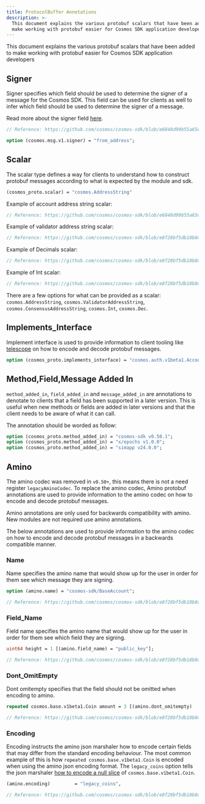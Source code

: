 ```yaml
---
title: ProtocolBuffer Annotations
description: >-
  This document explains the various protobuf scalars that have been added to
  make working with protobuf easier for Cosmos SDK application developers
---
```


This document explains the various protobuf scalars that have been added to make working with protobuf easier for Cosmos SDK application developers

## Signer

Signer specifies which field should be used to determine the signer of a message for the Cosmos SDK. This field can be used for clients as well to infer which field should be used to determine the signer of a message.

Read more about the signer field [here](/sdk/v0.50/build/building-modules/messages-and-queries).

```protobuf
// Reference: https://github.com/cosmos/cosmos-sdk/blob/e6848d99b55a65d014375b295bdd7f9641aac95e/proto/cosmos/bank/v1beta1/tx.proto#L40
```

```proto
option (cosmos.msg.v1.signer) = "from_address";
```

## Scalar

The scalar type defines a way for clients to understand how to construct protobuf messages according to what is expected by the module and sdk.

```proto
(cosmos_proto.scalar) = "cosmos.AddressString"
```

Example of account address string scalar:

```proto
// Reference: https://github.com/cosmos/cosmos-sdk/blob/e6848d99b55a65d014375b295bdd7f9641aac95e/proto/cosmos/bank/v1beta1/tx.proto#L46
```

Example of validator address string scalar:

```proto
// Reference: https://github.com/cosmos/cosmos-sdk/blob/e8f28bf5db18b8d6b7e0d94b542ce4cf48fed9d6/proto/cosmos/distribution/v1beta1/query.proto#L87
```

Example of Decimals scalar:

```proto
// Reference: https://github.com/cosmos/cosmos-sdk/blob/e8f28bf5db18b8d6b7e0d94b542ce4cf48fed9d6/proto/cosmos/distribution/v1beta1/distribution.proto#L26
```

Example of Int scalar:

```proto
// Reference: https://github.com/cosmos/cosmos-sdk/blob/e8f28bf5db18b8d6b7e0d94b542ce4cf48fed9d6/proto/cosmos/gov/v1/gov.proto#L137
```

There are a few options for what can be provided as a scalar: `cosmos.AddressString`, `cosmos.ValidatorAddressString`, `cosmos.ConsensusAddressString`, `cosmos.Int`, `cosmos.Dec`.

## Implements\_Interface

Implement interface is used to provide information to client tooling like [telescope](https://github.com/cosmology-tech/telescope) on how to encode and decode protobuf messages.

```proto
option (cosmos_proto.implements_interface) = "cosmos.auth.v1beta1.AccountI";
```

## Method,Field,Message Added In

`method_added_in`, `field_added_in` and `message_added_in` are annotations to denotate to clients that a field has been supported in a later version. This is useful when new methods or fields are added in later versions and that the client needs to be aware of what it can call.

The annotation should be worded as follow:

```proto
option (cosmos_proto.method_added_in) = "cosmos-sdk v0.50.1";
option (cosmos_proto.method_added_in) = "x/epochs v1.0.0";
option (cosmos_proto.method_added_in) = "simapp v24.0.0";
```

## Amino

The amino codec was removed in `v0.50+`, this means there is not a need register `legacyAminoCodec`. To replace the amino codec, Amino protobuf annotations are used to provide information to the amino codec on how to encode and decode protobuf messages.

<Note>
Amino annotations are only used for backwards compatibility with amino. New modules are not required use amino annotations.
</Note>

The below annotations are used to provide information to the amino codec on how to encode and decode protobuf messages in a backwards compatible manner.

### Name

Name specifies the amino name that would show up for the user in order for them see which message they are signing.

```proto
option (amino.name) = "cosmos-sdk/BaseAccount";
```

```proto
// Reference: https://github.com/cosmos/cosmos-sdk/blob/e8f28bf5db18b8d6b7e0d94b542ce4cf48fed9d6/proto/cosmos/bank/v1beta1/tx.proto#L41
```

### Field\_Name

Field name specifies the amino name that would show up for the user in order for them see which field they are signing.

```proto
uint64 height = 1 [(amino.field_name) = "public_key"];
```

```proto
// Reference: https://github.com/cosmos/cosmos-sdk/blob/e8f28bf5db18b8d6b7e0d94b542ce4cf48fed9d6/proto/cosmos/distribution/v1beta1/distribution.proto#L166
```

### Dont\_OmitEmpty

Dont omitempty specifies that the field should not be omitted when encoding to amino.

```proto
repeated cosmos.base.v1beta1.Coin amount = 3 [(amino.dont_omitempty)   = true];
```

```proto
// Reference: https://github.com/cosmos/cosmos-sdk/blob/e8f28bf5db18b8d6b7e0d94b542ce4cf48fed9d6/proto/cosmos/bank/v1beta1/bank.proto#L56
```

### Encoding

Encoding instructs the amino json marshaler how to encode certain fields that may differ from the standard encoding behaviour. The most common example of this is how `repeated cosmos.base.v1beta1.Coin` is encoded when using the amino json encoding format. The `legacy_coins` option tells the json marshaler [how to encode a null slice](https://github.com/cosmos/cosmos-sdk/blob/e8f28bf5db18b8d6b7e0d94b542ce4cf48fed9d6/x/tx/signing/aminojson/json_marshal.go#L65) of `cosmos.base.v1beta1.Coin`.

```proto
(amino.encoding)         = "legacy_coins",
```

```proto
// Reference: https://github.com/cosmos/cosmos-sdk/blob/e8f28bf5db18b8d6b7e0d94b542ce4cf48fed9d6/proto/cosmos/bank/v1beta1/genesis.proto#L23
```

